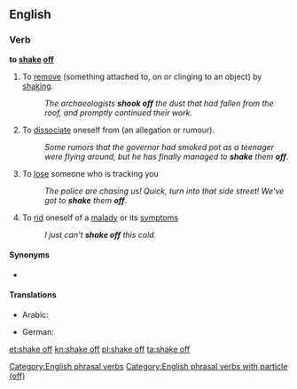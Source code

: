 ==English==

===Verb===
'''to [[shake]] [[off]]''' {{context|transitive|lang=en}}

# To [[remove]] (something attached to, on or clinging to an object) by [[shake|shaking]].
#: ''The archaeologists '''shook off''' the dust that had fallen from the roof, and promptly continued their work.''
# To [[dissociate]] oneself from (an allegation or rumour).
#: ''Some rumors that the governor had smoked pot as a teenager were flying around, but he has finally managed to '''shake''' them '''off'''.''
# To [[lose]] someone who is tracking you
#: ''The police are chasing us! Quick, turn into that side street! We've got to '''shake''' them '''off'''.''
# To [[rid]] oneself of a [[malady]] or its [[symptom]]s
#: ''I just can't '''shake off''' this cold.''

====Synonyms====
* {{l|en|forshake}}

====Translations====
{{trans-top|to remove by shaking}}
* Arabic: {{t-|ar|انتفض|tr=intafaDa}}
{{trans-mid}}
* German: {{t-|de|abschütteln}}
{{trans-bottom}}

[[Category:English phrasal verbs]]
[[Category:English phrasal verbs with particle (off)]]

[[et:shake off]]
[[kn:shake off]]
[[pl:shake off]]
[[ta:shake off]]